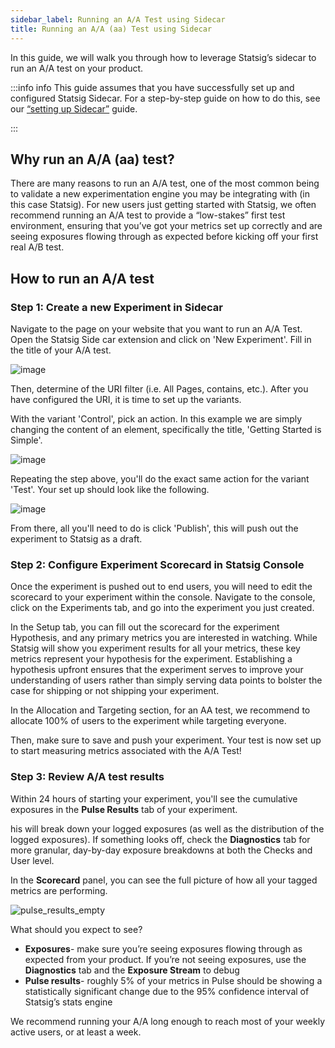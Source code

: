 ```yaml
---
sidebar_label: Running an A/A Test using Sidecar
title: Running an A/A (aa) Test using Sidecar
---
```


In this guide, we will walk you through how to leverage Statsig’s sidecar to run an A/A test on your product.  

:::info info This guide assumes that you have successfully set up and configured Statsig Sidecar. For a step-by-step guide on how to do this, see our [“setting up Sidecar”](https://docs.statsig.com/guides/sidecar-experiments/setup) guide.

:::

## Why run an A/A (aa) test?  

There are many reasons to run an A/A test, one of the most common being to validate a new experimentation engine you may be integrating with (in this case Statsig).  For new users just getting started with Statsig, we often recommend running an A/A test to provide a “low-stakes” first test environment, ensuring that you’ve got your metrics set up correctly and are seeing exposures flowing through as expected before kicking off your first real A/B test. 

## How to run an A/A test

### Step 1: Create a new Experiment in Sidecar

Navigate to the page on your website that you want to run an A/A Test. Open the Statsig Side car extension and click on 'New Experiment'. Fill in the title of your A/A test. 

![image](/img/sidecar_aa_setup.png)

Then, determine of the URI filter (i.e. All Pages, contains, etc.). After you have configured the URI, it is time to set up the variants. 

With the variant 'Control', pick an action. In this example we are simply changing the content of an element, specifically the title, 'Getting Started is Simple'. 


![image](/img/sidecar_aa_select.png)

Repeating the step above, you'll do the exact same action for the variant 'Test'. Your set up should look like the following. 

![image](/img/sidecar_aa_final.png)

From there, all you'll need to do is click 'Publish', this will push out the experiment to Statsig as a draft. 

### Step 2: Configure Experiment Scorecard in Statsig Console

Once the experiment is pushed out to end users, you will need to edit the scorecard to your experiment within the console. Navigate to the console, click on the Experiments tab, and go into the experiment you just created. 

In the Setup tab, you can fill out the scorecard for the experiment Hypothesis, and any primary metrics you are interested in watching. While Statsig will show you experiment results for all your metrics, these key metrics represent your hypothesis for the experiment. Establishing a hypothesis upfront ensures that the experiment serves to improve your understanding of users rather than simply serving data points to bolster the case for shipping or not shipping your experiment.

In the Allocation and Targeting section, for an AA test, we recommend to allocate 100% of users to the experiment while targeting everyone. 

Then, make sure to save and push your experiment. Your test is now set up to start measuring metrics associated with the A/A Test! 

### Step 3: Review A/A test results 

Within 24 hours of starting your experiment, you'll see the cumulative exposures in the **Pulse Results** tab of your experiment.

his will break down your logged exposures (as well as the distribution of the logged exposures). If something looks off, check the **Diagnostics** tab for more granular, day-by-day exposure breakdowns at both the Checks and User level.  

In the **Scorecard** panel, you can see the full picture of how all your tagged metrics are performing.  

![pulse_results_empty](https://user-images.githubusercontent.com/101903926/163248267-7bd7419a-59e0-4d58-b8e5-8ace95ed74d9.png)

What should you expect to see?  

* **Exposures**- make sure you’re seeing exposures flowing through as expected from your product. If you’re not seeing exposures, use the **Diagnostics** tab and the **Exposure Stream** to debug  
* **Pulse results**- roughly 5% of your metrics in Pulse should be showing a statistically significant change due to the 95% confidence interval of Statsig’s stats engine 

We recommend running your A/A long enough to reach most of your weekly active users, or at least a week.  

